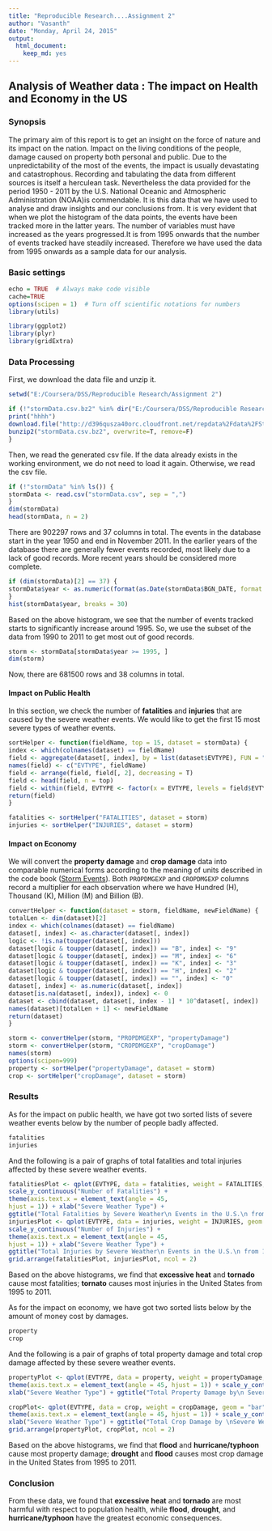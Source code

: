 ```yaml
---
title: "Reproducible Research....Assignment 2"
author: "Vasanth"
date: "Monday, April 24, 2015"
output:
  html_document:
    keep_md: yes
---
```

## Analysis of Weather data : The impact on Health and Economy in the US

### Synopsis  

The primary aim of this report is to get an insight on the force of nature and its impact on the nation. Impact on the living conditions of the people, damage caused on property both personal and public. Due to the unpredictability of the most of the events, the impact is usually devastating and catastrophous. Recording and tabulating the data from different sources is itself a herculean task. Nevertheless the data provided for the period 1950 - 2011 by the U.S. National Oceanic and Atmospheric Administration (NOAA)is commendable. It is this data that we have used to analyse and draw insights and our conclusions from. It is very evident that when we plot the histogram of the data points, the events have been tracked more in the latter years. The number of variables must have increased as the years progressed.It is from 1995 onwards that the number of events tracked have steadily increased. Therefore we have used the data from 1995 onwards as a sample data for our analysis.


### Basic settings
```r
echo = TRUE  # Always make code visible
cache=TRUE
options(scipen = 1)  # Turn off scientific notations for numbers
library(utils)

```



```r
library(ggplot2)
library(plyr)
library(gridExtra)
```


### Data Processing
First, we download the data file and unzip it.
```r
setwd("E:/Coursera/DSS/Reproducible Research/Assignment 2")

if (!"stormData.csv.bz2" %in% dir("E:/Coursera/DSS/Reproducible Research/Assignment 2")) {
print("hhhh")
download.file("http://d396qusza40orc.cloudfront.net/repdata%2Fdata%2FStormData.csv.bz2", destfile = "stormData.csv.bz2")
bunzip2("stormData.csv.bz2", overwrite=T, remove=F)
}

```
Then, we read the generated csv file. If the data already exists in the working environment, we do not need to load it again. Otherwise, we read the csv file.
```r
if (!"stormData" %in% ls()) {
stormData <- read.csv("stormData.csv", sep = ",")
}
dim(stormData)
head(stormData, n = 2)
```
There are 902297 rows and 37 columns in total.
The events in the database start in the year 1950 and end in November 2011. In the earlier years of the database there are generally fewer events recorded, most likely due to a lack of good records. More recent years should be considered more complete.

```r
if (dim(stormData)[2] == 37) {
stormData$year <- as.numeric(format(as.Date(stormData$BGN_DATE, format = "%m/%d/%Y %H:%M:%S"), "%Y"))
}
hist(stormData$year, breaks = 30)
```  

Based on the above histogram, we see that the number of events tracked starts to significantly increase around 1995. So, we use the subset of the data from 1990 to 2011 to get most out of good records.
```r
storm <- stormData[stormData$year >= 1995, ]
dim(storm)
```
Now, there are 681500 rows and 38 columns in total.

#### Impact on Public Health
In this section, we check the number of **fatalities** and **injuries** that are caused by the severe weather events. We would like to get the first 15 most severe types of weather events.
```r
sortHelper <- function(fieldName, top = 15, dataset = stormData) {
index <- which(colnames(dataset) == fieldName)
field <- aggregate(dataset[, index], by = list(dataset$EVTYPE), FUN = "sum")
names(field) <- c("EVTYPE", fieldName)
field <- arrange(field, field[, 2], decreasing = T)
field <- head(field, n = top)
field <- within(field, EVTYPE <- factor(x = EVTYPE, levels = field$EVTYPE))
return(field)
}

fatalities <- sortHelper("FATALITIES", dataset = storm)
injuries <- sortHelper("INJURIES", dataset = storm)
```

#### Impact on Economy
We will convert the **property damage** and **crop damage** data into comparable numerical forms according to the meaning of units described in the code book ([Storm Events](http://ire.org/nicar/database-library/databases/storm-events/)). Both `PROPDMGEXP` and `CROPDMGEXP` columns record a multiplier for each observation where we have Hundred (H), Thousand (K), Million (M) and Billion (B).

```r
convertHelper <- function(dataset = storm, fieldName, newFieldName) {
totalLen <- dim(dataset)[2]
index <- which(colnames(dataset) == fieldName)
dataset[, index] <- as.character(dataset[, index])
logic <- !is.na(toupper(dataset[, index]))
dataset[logic & toupper(dataset[, index]) == "B", index] <- "9"
dataset[logic & toupper(dataset[, index]) == "M", index] <- "6"
dataset[logic & toupper(dataset[, index]) == "K", index] <- "3"
dataset[logic & toupper(dataset[, index]) == "H", index] <- "2"
dataset[logic & toupper(dataset[, index]) == "", index] <- "0"
dataset[, index] <- as.numeric(dataset[, index])
dataset[is.na(dataset[, index]), index] <- 0
dataset <- cbind(dataset, dataset[, index - 1] * 10^dataset[, index])
names(dataset)[totalLen + 1] <- newFieldName
return(dataset)
}

storm <- convertHelper(storm, "PROPDMGEXP", "propertyDamage")
storm <- convertHelper(storm, "CROPDMGEXP", "cropDamage")
names(storm)
options(scipen=999)
property <- sortHelper("propertyDamage", dataset = storm)
crop <- sortHelper("cropDamage", dataset = storm)
```

### Results
As for the impact on public health, we have got two sorted lists of severe weather events below by the number of people badly affected.
```r
fatalities
injuries
```
And the following is a pair of graphs of total fatalities and total injuries affected by these severe weather events. 
```r
fatalitiesPlot <- qplot(EVTYPE, data = fatalities, weight = FATALITIES, geom = "bar", binwidth = 1) + 
scale_y_continuous("Number of Fatalities") + 
theme(axis.text.x = element_text(angle = 45, 
hjust = 1)) + xlab("Severe Weather Type") + 
ggtitle("Total Fatalities by Severe Weather\n Events in the U.S.\n from 1995 - 2011")
injuriesPlot <- qplot(EVTYPE, data = injuries, weight = INJURIES, geom = "bar", binwidth = 1) + 
scale_y_continuous("Number of Injuries") + 
theme(axis.text.x = element_text(angle = 45, 
hjust = 1)) + xlab("Severe Weather Type") + 
ggtitle("Total Injuries by Severe Weather\n Events in the U.S.\n from 1995 - 2011")
grid.arrange(fatalitiesPlot, injuriesPlot, ncol = 2)
```  

Based on the above histograms, we find that **excessive heat** and **tornado** cause most fatalities; **tornato** causes most injuries in the United States from 1995 to 2011.

As for the impact on economy, we have got two sorted lists below by the amount of money cost by damages.  

```r
property
crop
```
And the following is a pair of graphs of total property damage and total crop damage affected by these severe weather events. 
```r
propertyPlot <- qplot(EVTYPE, data = property, weight = propertyDamage, geom = "bar", binwidth = 1) + 
theme(axis.text.x = element_text(angle = 45, hjust = 1)) + scale_y_continuous("Property Damage in US dollars")+ 
xlab("Severe Weather Type") + ggtitle("Total Property Damage by\n Severe Weather Events in\n the U.S. from 1995 - 2011")

cropPlot<- qplot(EVTYPE, data = crop, weight = cropDamage, geom = "bar", binwidth = 1) + 
theme(axis.text.x = element_text(angle = 45, hjust = 1)) + scale_y_continuous("Crop Damage in US dollars") + 
xlab("Severe Weather Type") + ggtitle("Total Crop Damage by \nSevere Weather Events in\n the U.S. from 1995 - 2011")
grid.arrange(propertyPlot, cropPlot, ncol = 2)
```  

Based on the above histograms, we find that **flood** and **hurricane/typhoon** cause most property damage; **drought** and **flood** causes most crop damage in the United States from 1995 to 2011.

### Conclusion  
From these data, we found that **excessive heat** and **tornado** are most harmful with respect to population health, while **flood**, **drought**, and **hurricane/typhoon** have the greatest economic consequences.
